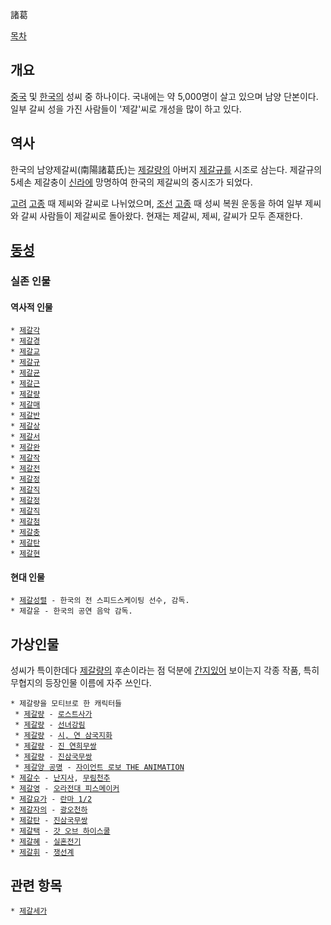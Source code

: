 諸葛

[[목차]]
== 개요 ==
[[중국]] 및 [[한국]]의 성씨 중 하나이다. 국내에는 약 5,000명이 살고 있으며 남양 단본이다. 일부 갈씨 성을 가진 사람들이 '제갈'씨로 개성을 많이 하고 있다. 

== 역사 ==
한국의 남양제갈씨(南陽諸葛氏)는 [[제갈량]]의 아버지 [[제갈규]]를 시조로 삼는다. 제갈규의 5세손 제갈충이 [[신라]]에 망명하여 한국의 제갈씨의 중시조가 되었다.

[[고려]] [[고종#s-1|고종]] 때 제씨와 갈씨로 나뉘었으며, [[조선]] [[고종(조선)|고종]] 때 성씨 복원 운동을 하여 일부 제씨와 갈씨 사람들이 제갈씨로 돌아왔다. 현재는 제갈씨, 제씨, 갈씨가 모두 존재한다.

== [[동성]] ==
=== 실존 인물 ===
==== 역사적 인물 ====
 * [[제갈각]]
 * [[제갈경]]
 * [[제갈교]]
 * [[제갈규]]
 * [[제갈균]]
 * [[제갈근]]
 * [[제갈량]]
 * [[제갈매]]
 * [[제갈반]]
 * [[제갈상]]
 * [[제갈서]]
 * [[제갈완]]
 * [[제갈작]]
 * [[제갈전]]
 * [[제갈정]]
 * [[제갈직]]
 * [[제갈정]]
 * [[제갈직]]
 * [[제갈첨]]
 * [[제갈충]]
 * [[제갈탄]]
 * [[제갈현]]

==== 현대 인물 ====
 * [[제갈성렬]] - 한국의 전 스피드스케이팅 선수, 감독.
 * 제갈윤 - 한국의 공연 음악 감독.

== 가상인물 ==
성씨가 특이한데다 [[제갈량]]의 후손이라는 점 덕분에 [[간지]]있어 보이는지 각종 작품, 특히 무협지의 등장인물 이름에 자주 쓰인다.

 * 제갈량을 모티브로 한 캐릭터들
  * [[제갈량(로스트사가)|제갈량]] - [[로스트사가]]
  * [[제갈량(선녀강림)|제갈량]] - [[선녀강림]]
  * [[제갈량(시, 연 삼국지화)|제갈량]] - [[시, 연 삼국지화]]
  * [[제갈량(진 연희무쌍)|제갈량]] - [[진 연희무쌍]]
  * [[제갈량(진삼국무쌍)|제갈량]] - [[진삼국무쌍]]
  * [[제갈양 공명]] - [[자이언트 로보 THE ANIMATION]]
 * [[제갈수]] - [[난지사]], [[무림천추]]
 * [[제갈영]] - [[오라전대 피스메이커]]
 * [[히비키 료가|제갈요가]] - [[란마 1/2]]
 * [[제갈자의]] - [[광오천하]]
 * [[제갈탄(진삼국무쌍)|제갈탄]] - [[진삼국무쌍]]
 * [[제갈택]] - [[갓 오브 하이스쿨]]
 * [[제갈혜]] - [[실혼전기]]
 * [[제갈휘]] - [[쟁선계]]
 
== 관련 항목 ==
 * [[제갈세가]]
